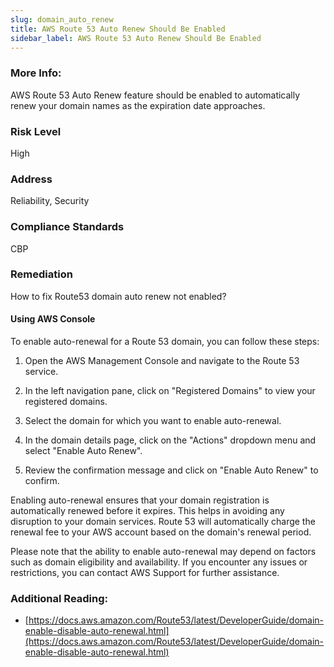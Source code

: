 ```yaml
---
slug: domain_auto_renew
title: AWS Route 53 Auto Renew Should Be Enabled
sidebar_label: AWS Route 53 Auto Renew Should Be Enabled
---
```


### More Info:

AWS Route 53 Auto Renew feature should be enabled to automatically renew your domain names as the expiration date approaches.

### Risk Level

High

### Address

Reliability, Security

### Compliance Standards

CBP

### Remediation

How to fix Route53 domain auto renew not enabled?

#### Using AWS Console

To enable auto-renewal for a Route 53 domain, you can follow these steps:

1. Open the AWS Management Console and navigate to the Route 53 service.

2. In the left navigation pane, click on "Registered Domains" to view your registered domains.

3. Select the domain for which you want to enable auto-renewal.

4. In the domain details page, click on the "Actions" dropdown menu and select "Enable Auto Renew".

5. Review the confirmation message and click on "Enable Auto Renew" to confirm.

Enabling auto-renewal ensures that your domain registration is automatically renewed before it expires. This helps in avoiding any disruption to your domain services. Route 53 will automatically charge the renewal fee to your AWS account based on the domain's renewal period.

Please note that the ability to enable auto-renewal may depend on factors such as domain eligibility and availability. If you encounter any issues or restrictions, you can contact AWS Support for further assistance.

### Additional Reading:

- [https://docs.aws.amazon.com/Route53/latest/DeveloperGuide/domain-enable-disable-auto-renewal.html](https://docs.aws.amazon.com/Route53/latest/DeveloperGuide/domain-enable-disable-auto-renewal.html) 

